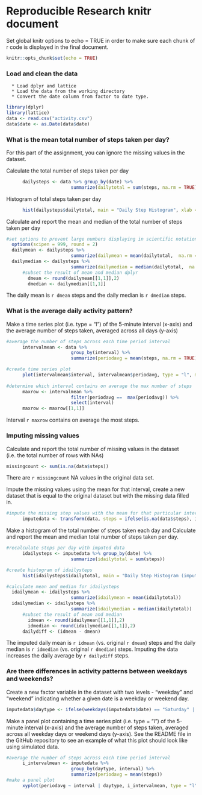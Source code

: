 # Reproducible Research knitr document


Set global knitr options to echo = TRUE in order to make sure each chunk of r code is displayed in the final document.
```r
knitr::opts_chunk$set(echo = TRUE)
```

### Load and clean the data
      * Load dplyr and lattice
      * Load the data from the working directory
      * Convert the date column from factor to date type.
```r
library(dplyr)
library(lattice)
data <- read.csv("activity.csv")
data$date <- as.Date(data$date)
```

### What is the mean total number of steps taken per day?
For this part of the assignment, you can ignore the missing values in the dataset.

Calculate the total number of steps taken per day
```r
      dailysteps <- data %>% group_by(date) %>% 
                        summarize(dailytotal = sum(steps, na.rm = TRUE))
```

Histogram of total steps taken per day
```r
      hist(dailysteps$dailytotal, main = "Daily Step Histogram", xlab = "Steps Per Day")
```

Calculate and report the mean and median of the total number of steps taken per day
```r
#set options to prevent large numbers displaying in scientific notation
  options(scipen = 999, round = 2)
  dailymean <- dailysteps %>% 
                        summarize(dailymean = mean(dailytotal,  na.rm = TRUE))
  dailymedian <- dailysteps %>% 
                        summarize(dailymedian = median(dailytotal,  na.rm = TRUE))
      #subset the result of mean and median dplyr
        dmean <- round(dailymean[[1,1]],2)
        dmedian <- dailymedian[[1,1]]
```

The daily mean is `r dmean` steps and the daily median is `r dmedian` steps.

### What is the average daily activity pattern?
Make a time series plot (i.e. type = "l") of the 5-minute interval (x-axis) and the average number of steps taken, averaged across all days (y-axis)
```r
#average the number of steps across each time period interval
      intervalmean <- data %>% 
                        group_by(interval) %>% 
                        summarize(periodavg = mean(steps, na.rm = TRUE))

#create time series plot
      plot(intervalmean$interval, intervalmean$periodavg, type = "l", main = "Mean Steps Per Interval", xlab = "Interval", ylab = "Mean number of steps")
      
#determine which interval contains on average the max number of steps
      maxrow <- intervalmean %>% 
                        filter(periodavg ==  max(periodavg)) %>% 
                        select(interval)
      maxrow <- maxrow[[1,1]]
```
Interval `r maxrow` contains on average the most steps.

### Imputing missing values
Calculate and report the total number of missing values in the dataset (i.e. the total number of rows with NAs)
```r
missingcount <- sum(is.na(data$steps))
```
There are `r missingcount` NA values in the original data set.


Impute the missing values using the mean for that interval, create a new dataset that is equal to the original dataset but with the missing data filled in.

```r
#impute the missing step values with the mean for that particular interval
      imputedata <- transform(data, steps = ifelse(is.na(data$steps), intervalmean$periodavg[match(data$interval, intervalmean$interval)], data$steps))
```

Make a histogram of the total number of steps taken each day and Calculate and report the mean and median total number of steps taken per day.

```r
#recalculate steps per day with imputed data
      idailysteps <- imputedata %>% group_by(date) %>% 
                        summarize(idailytotal = sum(steps))

#create histogram of idailysteps
      hist(idailysteps$idailytotal, main = "Daily Step Histogram (imputed)", xlab = "Steps Per Day")

#calculate mean and median for idailysteps
  idailymean <- idailysteps %>% 
                        summarize(idailymean = mean(idailytotal))
  idailymedian <- idailysteps %>% 
                        summarize(idailymedian = median(idailytotal))
      #subset the result of mean and median
        idmean <- round(idailymean[[1,1]],2)
        idmedian <- round(idailymedian[[1,1]],2)
      dailydiff <- (idmean - dmean)
```
The imputed daily mean is `r idmean` (vs. original `r dmean`) steps and the daily median is `r idmedian` (vs. original `r dmedian`) steps.
Imputing the data increases the daily average by `r dailydiff` steps.

### Are there differences in activity patterns between weekdays and weekends?
Create a new factor variable in the dataset with two levels - "weekday" and "weekend" indicating whether a given date is a weekday or weekend day.
```r
imputedata$daytype <- ifelse(weekdays(imputedata$date) == "Saturday" | weekdays(imputedata$date) == "Sunday","weekend","weekday")
```

Make a panel plot containing a time series plot (i.e. type = "l") of the 5-minute interval (x-axis) and the average number of steps taken, averaged across all weekday days or weekend days (y-axis). See the README file in the GitHub repository to see an example of what this plot should look like using simulated data.

```r
#average the number of steps across each time period interval
      i_intervalmean <- imputedata %>% 
                        group_by(daytype, interval) %>% 
                        summarize(periodavg = mean(steps))
#make a panel plot
      xyplot(periodavg ~ interval | daytype, i_intervalmean, type = "l",layout=c(1,2), xlab = "Interval", ylab = "Number of Steps")
```